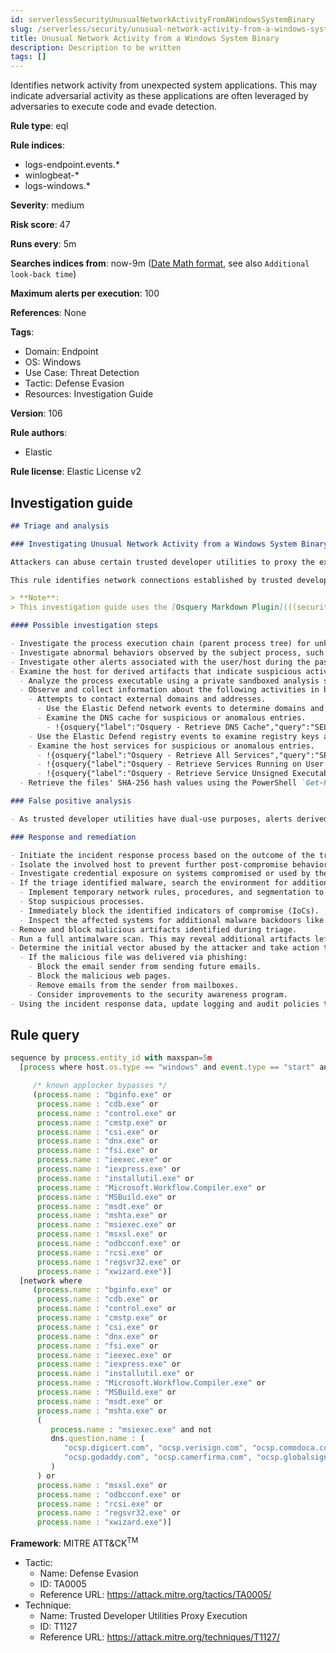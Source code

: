 ```yaml
---
id: serverlessSecurityUnusualNetworkActivityFromAWindowsSystemBinary
slug: /serverless/security/unusual-network-activity-from-a-windows-system-binary
title: Unusual Network Activity from a Windows System Binary
description: Description to be written
tags: []
---
```


<div id="unusual-network-activity-from-a-windows-system-binary"></div>

Identifies network activity from unexpected system applications. This may indicate adversarial activity as these applications are often leveraged by adversaries to execute code and evade detection.

**Rule type**: eql

**Rule indices**:

* logs-endpoint.events.*
* winlogbeat-*
* logs-windows.*

**Severity**: medium

**Risk score**: 47

**Runs every**: 5m

**Searches indices from**: now-9m ([Date Math format](((ref))/common-options.html#date-math), see also <DocLink id="serverlessSecurityRulesUiCreate" section="set-the-rules-schedule">`Additional look-back time`</DocLink>)

**Maximum alerts per execution**: 100

**References**: None

**Tags**:

* Domain: Endpoint
* OS: Windows
* Use Case: Threat Detection
* Tactic: Defense Evasion
* Resources: Investigation Guide

**Version**: 106

**Rule authors**:

* Elastic

**Rule license**: Elastic License v2

## Investigation guide

```markdown
## Triage and analysis

### Investigating Unusual Network Activity from a Windows System Binary

Attackers can abuse certain trusted developer utilities to proxy the execution of malicious payloads. Since these utilities are usually signed, they can bypass the security controls that were put in place to prevent or detect direct execution.

This rule identifies network connections established by trusted developer utilities, which can indicate abuse to execute payloads or process masquerading.

> **Note**:
> This investigation guide uses the [Osquery Markdown Plugin](((security-guide))/invest-guide-run-osquery.html) introduced in Elastic Stack version 8.5.0. Older Elastic Stack versions will display unrendered Markdown in this guide.

#### Possible investigation steps

- Investigate the process execution chain (parent process tree) for unknown processes. Examine their executable files for prevalence, whether they are located in expected locations, and if they are signed with valid digital signatures.
- Investigate abnormal behaviors observed by the subject process, such as registry or file modifications, and any spawned child processes.
- Investigate other alerts associated with the user/host during the past 48 hours.
- Examine the host for derived artifacts that indicate suspicious activities:
  - Analyze the process executable using a private sandboxed analysis system.
  - Observe and collect information about the following activities in both the sandbox and the alert subject host:
    - Attempts to contact external domains and addresses.
      - Use the Elastic Defend network events to determine domains and addresses contacted by the subject process by filtering by the process' `process.entity_id`.
      - Examine the DNS cache for suspicious or anomalous entries.
        - !{osquery{"label":"Osquery - Retrieve DNS Cache","query":"SELECT * FROM dns_cache"}}
    - Use the Elastic Defend registry events to examine registry keys accessed, modified, or created by the related processes in the process tree.
    - Examine the host services for suspicious or anomalous entries.
      - !{osquery{"label":"Osquery - Retrieve All Services","query":"SELECT description, display_name, name, path, pid, service_type, start_type, status, user_account FROM services"}}
      - !{osquery{"label":"Osquery - Retrieve Services Running on User Accounts","query":"SELECT description, display_name, name, path, pid, service_type, start_type, status, user_account FROM services WHERE\nNOT (user_account LIKE '%LocalSystem' OR user_account LIKE '%LocalService' OR user_account LIKE '%NetworkService' OR\nuser_account == null)\n"}}
      - !{osquery{"label":"Osquery - Retrieve Service Unsigned Executables with Virustotal Link","query":"SELECT concat('https://www.virustotal.com/gui/file/', sha1) AS VtLink, name, description, start_type, status, pid,\nservices.path FROM services JOIN authenticode ON services.path = authenticode.path OR services.module_path =\nauthenticode.path JOIN hash ON services.path = hash.path WHERE authenticode.result != 'trusted'\n"}}
  - Retrieve the files' SHA-256 hash values using the PowerShell `Get-FileHash` cmdlet and search for the existence and reputation of the hashes in resources like VirusTotal, Hybrid-Analysis, CISCO Talos, Any.run, etc.

### False positive analysis

- As trusted developer utilities have dual-use purposes, alerts derived from this rule are not essentially malicious. If these utilities are contacting internal or known trusted domains, review their security and consider creating exceptions if the domain is safe.

### Response and remediation

- Initiate the incident response process based on the outcome of the triage.
- Isolate the involved host to prevent further post-compromise behavior.
- Investigate credential exposure on systems compromised or used by the attacker to ensure all compromised accounts are identified. Reset passwords for these accounts and other potentially compromised credentials, such as email, business systems, and web services.
- If the triage identified malware, search the environment for additional compromised hosts.
  - Implement temporary network rules, procedures, and segmentation to contain the malware.
  - Stop suspicious processes.
  - Immediately block the identified indicators of compromise (IoCs).
  - Inspect the affected systems for additional malware backdoors like reverse shells, reverse proxies, or droppers that attackers could use to reinfect the system.
- Remove and block malicious artifacts identified during triage.
- Run a full antimalware scan. This may reveal additional artifacts left in the system, persistence mechanisms, and malware components.
- Determine the initial vector abused by the attacker and take action to prevent reinfection through the same vector.
  - If the malicious file was delivered via phishing:
    - Block the email sender from sending future emails.
    - Block the malicious web pages.
    - Remove emails from the sender from mailboxes.
    - Consider improvements to the security awareness program.
- Using the incident response data, update logging and audit policies to improve the mean time to detect (MTTD) and the mean time to respond (MTTR).

```

## Rule query

```js
sequence by process.entity_id with maxspan=5m
  [process where host.os.type == "windows" and event.type == "start" and

     /* known applocker bypasses */
     (process.name : "bginfo.exe" or
      process.name : "cdb.exe" or
      process.name : "control.exe" or
      process.name : "cmstp.exe" or
      process.name : "csi.exe" or
      process.name : "dnx.exe" or
      process.name : "fsi.exe" or
      process.name : "ieexec.exe" or
      process.name : "iexpress.exe" or
      process.name : "installutil.exe" or
      process.name : "Microsoft.Workflow.Compiler.exe" or
      process.name : "MSBuild.exe" or
      process.name : "msdt.exe" or
      process.name : "mshta.exe" or
      process.name : "msiexec.exe" or
      process.name : "msxsl.exe" or
      process.name : "odbcconf.exe" or
      process.name : "rcsi.exe" or
      process.name : "regsvr32.exe" or
      process.name : "xwizard.exe")]
  [network where
     (process.name : "bginfo.exe" or
      process.name : "cdb.exe" or
      process.name : "control.exe" or
      process.name : "cmstp.exe" or
      process.name : "csi.exe" or
      process.name : "dnx.exe" or
      process.name : "fsi.exe" or
      process.name : "ieexec.exe" or
      process.name : "iexpress.exe" or
      process.name : "installutil.exe" or
      process.name : "Microsoft.Workflow.Compiler.exe" or
      process.name : "MSBuild.exe" or
      process.name : "msdt.exe" or
      process.name : "mshta.exe" or
      (
         process.name : "msiexec.exe" and not
         dns.question.name : (
            "ocsp.digicert.com", "ocsp.verisign.com", "ocsp.comodoca.com", "ocsp.entrust.net", "ocsp.usertrust.com",
            "ocsp.godaddy.com", "ocsp.camerfirma.com", "ocsp.globalsign.com", "ocsp.sectigo.com", "*.local"
         )
      ) or
      process.name : "msxsl.exe" or
      process.name : "odbcconf.exe" or
      process.name : "rcsi.exe" or
      process.name : "regsvr32.exe" or
      process.name : "xwizard.exe")]

```

**Framework**: MITRE ATT&CK<sup>TM</sup>

* Tactic:
    * Name: Defense Evasion
    * ID: TA0005
    * Reference URL: https://attack.mitre.org/tactics/TA0005/
* Technique:
    * Name: Trusted Developer Utilities Proxy Execution
    * ID: T1127
    * Reference URL: https://attack.mitre.org/techniques/T1127/

